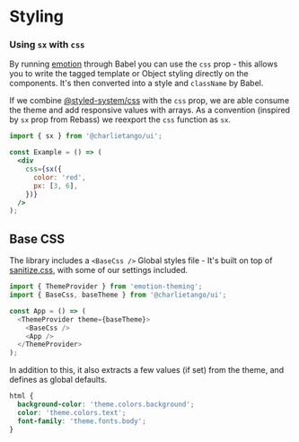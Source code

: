 
<Meta title="Docs/Styling" />

# Styling

### Using `sx` with `css`

By running [emotion](https://www.emotion.sh/) through Babel you can use the `css` prop - this allows
you to write the tagged template or Object styling directly on the components. It's then converted
into a style and `className` by Babel.

If we combine [@styled-system/css](https://styled-system.com/css) with the `css` prop, we are able
consume the theme and add responsive values with arrays. As a convention (inspired by `sx` prop from
Rebass) we reexport the `css` function as `sx`.

```jsx harmony
import { sx } from '@charlietango/ui';

const Example = () => (
  <div
    css={sx({
      color: 'red',
      px: [3, 6],
    })}
  />
);
```

## Base CSS

The library includes a `<BaseCss />` Global styles file - It's built on top of
[sanitize.css](https://github.com/csstools/sanitize.css), with some of our settings included.

```typescript jsx
import { ThemeProvider } from 'emotion-theming';
import { BaseCss, baseTheme } from '@charlietango/ui';

const App = () => (
  <ThemeProvider theme={baseTheme}>
    <BaseCss />
    <App />
  </ThemeProvider>
);
```

In addition to this, it also extracts a few values (if set) from the theme, and defines as global
defaults.

```css
html {
  background-color: 'theme.colors.background';
  color: 'theme.colors.text';
  font-family: 'theme.fonts.body';
}
```

